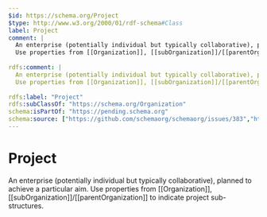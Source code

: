 ```yaml
---
$id: https://schema.org/Project
$type: http://www.w3.org/2000/01/rdf-schema#Class
label: Project
comment: |
  An enterprise (potentially individual but typically collaborative), planned to achieve a particular aim.
  Use properties from [[Organization]], [[subOrganization]]/[[parentOrganization]] to indicate project sub-structures. 
     
rdfs:comment: |
  An enterprise (potentially individual but typically collaborative), planned to achieve a particular aim.
  Use properties from [[Organization]], [[subOrganization]]/[[parentOrganization]] to indicate project sub-structures. 
     
rdfs:label: "Project"
rdfs:subClassOf: "https://schema.org/Organization"
schema:isPartOf: "https://pending.schema.org"
schema:source: ["https://github.com/schemaorg/schemaorg/issues/383","https://schema.org/docs/collab/FundInfoCollab"]
---
```


# Project

An enterprise (potentially individual but typically collaborative), planned to achieve a particular aim.
Use properties from [[Organization]], [[subOrganization]]/[[parentOrganization]] to indicate project sub-structures. 
   

